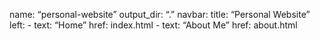 name: "personal-website"
output_dir: "."
navbar:
title: "Personal Website"
left:
- text: "Home"
href: index.html
- text: "About Me"
href: about.html